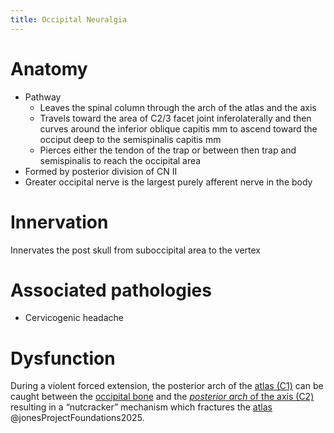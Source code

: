 ```yaml
---
title: Occipital Neuralgia
---
```







# Anatomy

- Pathway
    - Leaves the spinal column through the arch of the atlas and the axis
    - Travels toward the area of C2/3 facet joint inferolaterally and then curves around the inferior oblique capitis mm to ascend toward the occiput deep to the semispinalis capitis mm
    - Pierces either the tendon of the trap or between then trap and semispinalis to reach the occipital area
- Formed by posterior division of CN II 
- Greater  occipital nerve is the largest purely afferent nerve in the body

# Innervation {#innervation}
Innervates the post skull from suboccipital area to the vertex

# Associated pathologies

- Cervicogenic headache



# Dysfunction


During a violent forced extension, the posterior arch of the [atlas (C1)]({{< var ref-c1-bone.path >}}) can be caught between the [occipital bone]({{< var ref-occipital-bone.path >}}) and the [*posterior arch* of the axis (C2)]({{< var ref-c2-bone.path >}}) resulting in a "nutcracker" mechanism which fractures the [atlas]({{< var ref-c1-bone.path >}}) @jonesProjectFoundations2025.